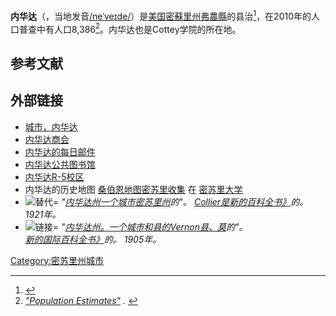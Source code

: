 '''内华达'''（{{lang-en|Nevada}}，当地发音<span class="nowrap"><span class="IPA nopopups">[[Help:英語國際音標|/<span title="'n' in 'no'">n</span><span title="/ə/ 'a' in 'about'">e</span><span title="/ˈ/ primary stress follows">ˈ</span><span title="'v' in 'vie'">v</span><span title="/eɪ/ long 'a' in 'base'">eɪ</span><span title="'d' in 'dye'">d</span><span title="/ə/ 'a' in 'about'">e</span>/]]</span></span><span class="nowrap"></span>）是[[美国|美国]][[密蘇里州|密蘇里州]][[弗農縣_(密蘇里州)|弗農縣]]的县治<ref name="GR6">{{Cite web|url=http://www.naco.org/Counties/Pages/FindACounty.aspx|title=Find a County|accessdate=2011-06-07|publisher=National Association of Counties|archive-date=2012-07-12|archive-url=https://www.webcitation.org/6962cjXgL?url=http://www.naco.org/Counties/Pages/FindACounty.aspx|dead-url=no}}</ref>，在2010年的人口普查中有人口8,386<ref name="2012 Pop Estimate"><cite class="citation web">[http://www.census.gov/popest/data/cities/totals/2012/files/SUB-EST2012_29.csv "Population Estimates"] {{Wayback|url=http://www.census.gov/popest/data/cities/totals/2012/files/SUB-EST2012_29.csv |date=20160123182455 }}. </cite></ref>。内华达也是Cottey学院的所在地。

== 参考文献 ==
{{Reflist|30em}}

== 外部链接 ==
* [http://nevadamo.gov/ 城市，内华达] {{Wayback|url=http://nevadamo.gov/ |date=20201118033155 }}
* [http://www.nevada-mo.com/ 内华达商会] {{Wayback|url=http://www.nevada-mo.com/ |date=20201125223620 }}
* [http://www.nevadadailymail.com/ 内华达的每日邮件] {{Wayback|url=http://www.nevadadailymail.com/ |date=20201202144107 }}
* [https://web.archive.org/web/20160908234750/http://www.nevadapubliclibrary.com/ 内华达公共图书馆]
* [http://www.nevada.k12.mo.us/ 内华达R-5校区] {{Wayback|url=http://www.nevada.k12.mo.us/ |date=20201101084630 }}
* 内华达的历史地图 [http://dl.mospace.umsystem.edu/mu/islandora/object/mu%3A138905 桑伯恩地图密苏里收集] {{Wayback|url=http://dl.mospace.umsystem.edu/mu/islandora/object/mu%3A138905 |date=20191207153725 }} 在 [[密苏里大学|密苏里大学]]
* <span>[[File:Wikisource-logo.svg|替代=]]</span><span></span> <cite class="citation encyclopaedia">"[[wikisource:Collier's_New_Encyclopedia_(1921)/Nevada_(Missouri)|内华达州一个城市密苏里州]]的"。 </cite><cite class="citation encyclopaedia">''[[科里爾百科全書|Collier是新的百科全书》]]''的。 1921年。</cite><span class="Z3988" title="ctx_ver=Z39.88-2004&rfr_id=info%3Asid%2Fen.wikipedia.org%3ANevada%2C+Missouri&rft.atitle=Nevada%2C+a+city+of+Missouri&rft.btitle=Collier%27s+New+Encyclopedia&rft.date=1921&rft.genre=bookitem&rft_val_fmt=info%3Aofi%2Ffmt%3Akev%3Amtx%3Abook"> </span>
* <span><span>[[File:Wikisource-logo.svg|链接=]]</span></span><span></span> <cite class="citation encyclopaedia">"[[wikisource:The_New_International_Encyclopædia/Nevada_(Missouri)|内华达州。]]</cite><cite class="citation encyclopaedia">[[wikisource:The_New_International_Encyclopædia/Nevada_(Missouri)|一个城市和县的Vernon县、莫]]的"。 </cite><cite class="citation encyclopaedia">''[[新國際百科全書|新的国际百科全书》]]''的。 1905年。</cite><span class="Z3988" title="ctx_ver=Z39.88-2004&rfr_id=info%3Asid%2Fen.wikipedia.org%3ANevada%2C+Missouri&rft.atitle=Nevada.+A+city+and+the+county-seat+of+Vernon+County%2C+Mo&rft.btitle=New+International+Encyclopedia&rft.date=1905&rft.genre=bookitem&rft_val_fmt=info%3Aofi%2Ffmt%3Akev%3Amtx%3Abook"> </span>

[[Category:密苏里州城市|Category:密苏里州城市]]